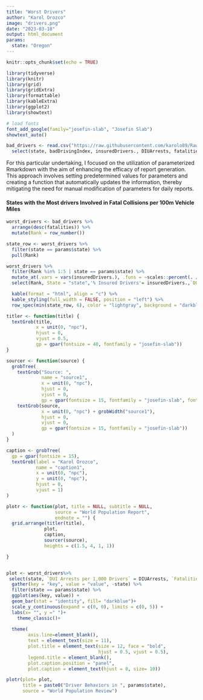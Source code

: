 ```yaml
---
title: "Worst Drivers"
author: "Karol Orozco"
image: "drivers.png"
date: "2023-03-18"
output: html_document
params:
  state: "Oregon"
---
```


```r
knitr::opts_chunk$set(echo = TRUE)

library(tidyverse)
library(knitr)
library(grid)
library(gridExtra)
library(formattable)
library(kableExtra)
library(ggplot2)
library(showtext)

# load fonts
font_add_google(family="josefin-slab", "Josefin Slab")
showtext_auto()

bad_drivers <- read.csv("https://raw.githubusercontent.com/karolo89/Raw_Data/main/drivers.csv")%>%
  select(state, badDrivingIndex, insuredDrivers., DIUArrests, fatalities)

```
For this particular undertaking, I focused on the utilization of parameterized Rmarkdown with the aim of enhancing the efficacy of report generation. This approach involves setting predetermined values for parameters and creating a function that automatically updates the information, thereby mitigating the need for manual modification of parameters for daily reports.

#### States with the Most drivers Involved in Fatal Collisions per 100m Vehicle Miles

```r
worst_drivers <- bad_drivers %>%
  arrange(desc(fatalities)) %>%
  mutate(Rank = row_number())

state_row <- worst_drivers %>%
  filter(state == params$state) %>%
  pull(Rank)

worst_drivers %>%  
  filter(Rank %in% 1:5 | state == params$state) %>%
  mutate_at(.vars = vars(insuredDrivers.), .funs = ~scales::percent(. / 100)) %>%  
  select(Rank, State = "state",'% Insured Drivers'= insuredDrivers.,`DUI Arrests per 1,000 Drivers` = DIUArrests, `Fatalities /100m Vehicle Miles` =fatalities) %>%

  kable(format = "html", align = "c") %>%
  kable_styling(full_width = FALSE, position = "left") %>%
  row_spec(min(state_row, 6), color = "lightgray", background = "darkblue", bold = TRUE)
```

```r
titler <- function(title) {
  textGrob(title, 
           x = unit(0, "npc"), 
           hjust = 0, 
           vjust = 0.5,
           gp = gpar(fontsize = 40, fontfamily = "josefin-slab"))
}

sourcer <- function(source) {
  grobTree(
    textGrob("Source: ", 
             name = "source1",
             x = unit(0, "npc"), 
             hjust = 0, 
             vjust = 0,
             gp = gpar(fontsize = 15, fontfamily = "josefin-slab", fontface = "bold")),
    textGrob(source, 
             x = unit(0, "npc") + grobWidth("source1"), 
             hjust = 0, 
             vjust = 0,
             gp = gpar(fontsize = 15, fontfamily = "josefin-slab"))
  )
}

caption <- grobTree(
  gp = gpar(fontsize = 15), 
  textGrob(label = "Karol Orozco", 
           name = "caption1",
           x = unit(0, "npc"),  
           y = unit(0, "npc"),
           hjust = 0, 
           vjust = 1)
)

plotr <- function(plot, title = NULL, subtitle = NULL, 
                  source = "World Population Report",
                  endnote = "") {
  grid.arrange(titler(title), 
              plot, 
              caption, 
              sourcer(source),
              heights = c(1.5, 4, 1, 1)) 

}


plot <- worst_drivers%>%
 select(state, `DUI Arrests per 1,000 Drivers` = DIUArrests, `Fatalities /100m Vehicle Miles` =fatalities)%>%
  gather(key = "key", value = "value", -state) %>%
  filter(state == params$state) %>%
  ggplot(aes(key, value)) +
  geom_bar(stat = "identity", fill= "darkblue")+
  scale_y_continuous(expand = c(0, 0), limits = c(0, 5)) +
  labs(x= "", y =" ")+
    theme_classic()+
  
  theme(
        axis.line=element_blank(),
        text = element_text(size = 11),
        plot.title = element_text(size = 12, face = "bold", 
                                  hjust = 0.5, vjust = 0.5),
        legend.title = element_blank(),
        plot.caption.position = "panel",
        plot.caption = element_text(hjust = 0, size= 10))

plotr(plot= plot,
      title = paste0("Driver Behaviors in ", params$state),
      source = "World Population Review")
```
